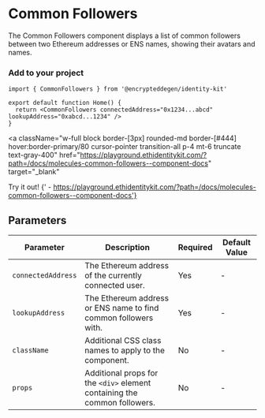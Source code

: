 
# Common Followers

The Common Followers component displays a list of common followers between two Ethereum addresses or ENS names, showing their avatars and names.

### Add to your project

```tsx copy
import { CommonFollowers } from '@encrypteddegen/identity-kit'

export default function Home() {
  return <CommonFollowers connectedAddress="0x1234...abcd" lookupAddress="0xabcd...1234" />
}
```

<a
  className="w-full block border-[3px] rounded-md border-[#444] hover:border-primary/80 cursor-pointer transition-all p-4 mt-6 truncate text-gray-400"
  href="https://playground.ethidentitykit.com/?path=/docs/molecules-common-followers--component-docs"
  target="_blank"
>
  <span className="text-primary">Try it out!</span>
  <span className="text-gray-400">
    {' - https://playground.ethidentitykit.com/?path=/docs/molecules-common-followers--component-docs'}
  </span>
</a>

<div className="w-full bg-[#222] border-[3px] rounded-md border-[#444] p-8 mt-8 flex justify-center items-center">
  <CommonFollowers
    connectedAddress="0xc983ebc9db969782d994627bdffec0ae6efee1b3"
    lookupAddress="0x983110309620d911731ac0932219af06091b6744"
  />
</div>

## Parameters

| Parameter          | Description                                                               | Required | Default Value |
| ------------------ | ------------------------------------------------------------------------- | -------- | ------------- |
| `connectedAddress` | The Ethereum address of the currently connected user.                     | Yes      | -             |
| `lookupAddress`    | The Ethereum address or ENS name to find common followers with.           | Yes      | -             |
| `className`        | Additional CSS class names to apply to the component.                     | No       | -             |
| `props`            | Additional props for the `<div>` element containing the common followers. | No       | -             |
